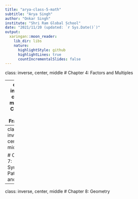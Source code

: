 ```yaml
---
title: "arya-class-5-math"
subtitle: "Arya Singh"
author: "Onkar Singh"
institute: "Shri Ram Global School"
date: "2021/11/20 (updated: `r Sys.Date()`)"
output:
  xaringan::moon_reader:
    lib_dir: libs
    nature:
      highlightStyle: github
      highlightLines: true
      countIncrementalSlides: false
---
```


class: inverse, center, middle
# Chapter 4: Factors and Multiples

---
class: inverse, center, middle
# Chapter 5: Fractions


---
class: inverse, center, middle

# Chapter 7: Symmetry, Patterns and Nets

---
class: inverse, center, middle
# Chapter 8: Geometry

